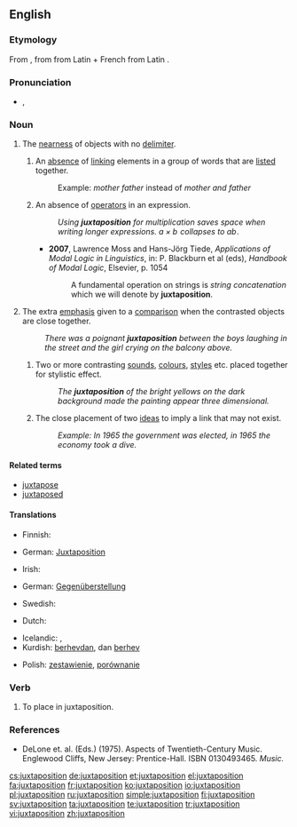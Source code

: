 ==English==
{{wikipedia|dab=Juxtaposition}}

===Etymology===
From {{etyl|fr}} {{term|juxtaposition|lang=fr}}, from {{etyl|la}} {{term|iuxta|iuxtā|near|lang=la}} from Latin {{term|iungo|iungō|to join|lang=la}} + French {{term|position||position|lang=fr}} from Latin {{term|pono|pōnō|to place|lang=la}}.

===Pronunciation===
* {{a|UK|US}} {{IPA|/ˌdʒʌk.stə.pəˈzɪʃ.ən/}}, {{X-SAMPA|/%dZVk.st@.p@"zIS.@n/}}

===Noun===
{{en-noun}}
# The [[nearness]] of objects with no [[delimiter]].
## {{grammar}} An [[absence]] of [[link]]ing elements in a group of words that are [[list]]ed together.
##: Example: ''mother father'' instead of ''mother and father'' 
## {{mathematics}} An absence of [[operator]]s in an expression.
##: ''Using '''juxtaposition''' for multiplication saves space when writing longer expressions. <math>a \times b \!</math> collapses to <math>ab\!</math>.'' 
##* '''2007''', Lawrence Moss and Hans-Jörg Tiede, ''Applications of Modal Logic in Linguistics'', in: P. Blackburn et al (eds), ''Handbook of Modal Logic'', Elsevier, p. 1054
##*: A fundamental operation on strings is ''string concatenation'' which we will denote by '''juxtaposition'''.
# The extra [[emphasis]] given to a [[comparison]] when the contrasted objects are close together.
#: ''There was a poignant '''juxtaposition''' between the boys laughing in the street and the girl crying on the balcony above.''
## {{context|arts}} Two or more contrasting [[sound]]s, [[colour]]s, [[style]]s etc. placed together for stylistic effect.
##: ''The '''juxtaposition''' of the bright yellows on the dark background made the painting appear three dimensional.''
## {{rhetoric}} The close placement of two [[idea]]s to imply a link that may not exist.
##: ''Example: In 1965 the government was elected, in 1965 the economy took a dive.''

====Related terms====
* [[juxtapose]]
* [[juxtaposed]]

====Translations====
{{trans-top|The nearness of objects with no delimiter.}}
* Finnish: {{t|fi|vierekkäin asettelu}}
{{trans-mid}}
{{trans-bottom}}

{{trans-top|grammar: absence of linking elements in a group of words that are listed together}}
{{trans-mid}}
{{trans-bottom}}

{{trans-top|mathematics: absence of operators}}
* German: [[Juxtaposition]] {{f}}
{{trans-mid}}
* Irish: {{t|ga|neas-suíomh|m}}
{{trans-bottom}}

{{trans-top|extra emphasis given to a comparison}}
* German: [[Gegenüberstellung]] {{f}}
{{trans-mid}}
* Swedish: {{t|sv|sida vid sida}}
{{trans-bottom}}

{{trans-top|arts: contrasting sounds or colours}}
* Dutch: {{t|nl|juxtapositie}}
{{trans-mid}}
{{trans-bottom}}

{{trans-top|rhetoric: placement of ideas}}
{{trans-mid}}
{{trans-bottom}}

{{checktrans-top}}
* Icelandic: {{t|is|hliðsetning|f}}, {{t|is|hliðstaða|f}}
* Kurdish: [[berhev|berhevdan]], dan [[berhev]]
{{trans-mid}}
* Polish: [[zestawienie]], [[porównanie]]
{{trans-bottom}}

===Verb===
{{en-verb}}

# To place in juxtaposition.

===References===
* DeLone et. al. (Eds.) (1975). Aspects of Twentieth-Century Music. Englewood Cliffs, New Jersey: Prentice-Hall. ISBN 0130493465.  ''Music.''

[[cs:juxtaposition]]
[[de:juxtaposition]]
[[et:juxtaposition]]
[[el:juxtaposition]]
[[fa:juxtaposition]]
[[fr:juxtaposition]]
[[ko:juxtaposition]]
[[io:juxtaposition]]
[[pl:juxtaposition]]
[[ru:juxtaposition]]
[[simple:juxtaposition]]
[[fi:juxtaposition]]
[[sv:juxtaposition]]
[[ta:juxtaposition]]
[[te:juxtaposition]]
[[tr:juxtaposition]]
[[vi:juxtaposition]]
[[zh:juxtaposition]]